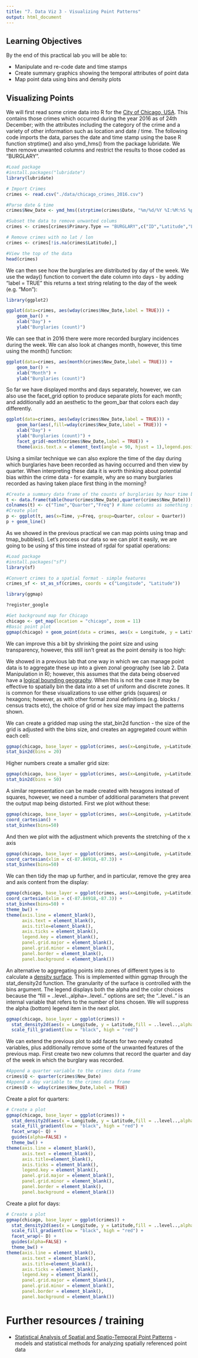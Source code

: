 ```yaml
---
title: "7. Data Viz 3 - Visualizing Point Patterns"
output: html_document
---
```



## Learning Objectives

By the end of this practical lab you will be able to:

* Manipulate and re-code date and time stamps
* Create summary graphics showing the temporal attributes of point data
* Map point data using bins and density plots

## Visualizing Points
We will first read some crime data into R for the [City of Chicago, USA](https://data.cityofchicago.org/view/5cd6-ry5g). This contains those crimes which occurred during the year 2016 as of 24th December; with the attributes including the category of the crime and a variety of other information such as location and date / time. The following code imports the data, parses the date and time stamp using the base R function strptime() and also ymd_hms() from the package lubridate. We then remove unwanted columns and restrict the results to those coded as "BURGLARY".

```r
#Load package
#install.packages("lubridate")
library(lubridate)
```

```r
# Import Crimes
crimes <- read.csv("./data/chicago_crimes_2016.csv")

#Parse date & time
crimes$New_Date <- ymd_hms((strptime(crimes$Date, "%m/%d/%Y %I:%M:%S %p",tz="UTC")))

#Subset the data to remove unwanted colums
crimes <- crimes[crimes$Primary.Type == "BURGLARY",c("ID","Latitude","Longitude","New_Date")]

# Remove crimes with no lat / lon
crimes <- crimes[!is.na(crimes$Latitude),]

#View the top of the data
head(crimes)
```

We can then see how the burglaries are distributed by day of the week. We use the wday() function to convert the date column into days - by adding "label = TRUE" this returns a text string relating to the day of the week (e.g. "Mon"):

```r
library(ggplot2)
```

```r
ggplot(data=crimes, aes(wday(crimes$New_Date,label = TRUE))) +
    geom_bar() +
    xlab("Day") + 
    ylab("Burglaries (count)")
```

We can see that in 2016 there were more recorded burglary incidences during the week. We can also look at changes month, however, this time using the month() function:

```r
ggplot(data=crimes, aes(month(crimes$New_Date,label = TRUE))) +
    geom_bar() +
    xlab("Month") + 
    ylab("Burglaries (count)")
```

So far we have displayed months and days separately, however, we can also use the facet_grid option to produce separate plots for each month; and additionally add an aesthetic to the geom_bar that colors each day differently.

```r
ggplot(data=crimes, aes(wday(crimes$New_Date,label = TRUE))) +
    geom_bar(aes(,fill=wday(crimes$New_Date,label = TRUE))) +
    xlab("Day") + 
    ylab("Burglaries (count)") +
    facet_grid(~month(crimes$New_Date,label = TRUE)) +
    theme(axis.text.x = element_text(angle = 90, hjust = 1),legend.position="none")
```

Using a similar technique we can also explore the time of the day during which burglaries have been recorded as having occurred and then view by quarter. When interpreting these data it is worth thinking about potential bias within the crime data - for example, why are so many burglaries recorded as having taken place first thing in the morning?

```r
#Create a summary data frame of the counts of burglaries by hour time band and quarter of the year
t <- data.frame(table(hour(crimes$New_Date),quarter(crimes$New_Date)))
colnames(t) <- c("Time","Quarter","Freq") # Name columns as something sensible
#Create plot
p <- ggplot(t, aes(x=Time, y=Freq, group=Quarter, colour = Quarter))
p + geom_line()
```

As we showed in the previous practical we can map points using tmap and tmap_bubbles(). Let's process our data so we can plot it easily, we are going to be using sf this time instead of rgdal for spatial operations:


```r
#Load package
#install.packages("sf")
library(sf)
```
```r
#Convert crimes to a spatial format - simple features
crimes_sf <- st_as_sf(crimes, coords = c("Longitude", "Latitude"))
```


```r
library(ggmap)
```

```r
?register_google
```

```r
#Get background map for Chicago
chicago <- get_map(location = "chicago", zoom = 11)
#Basic point plot
ggmap(chicago) + geom_point(data = crimes, aes(x = Longitude, y = Latitude))
```
We can improve this a bit by shrinking the point size and using transparency, however, this still isn't great as the point density is too high:




We showed in a previous lab that one way in which we can manage point data is to aggregate these up into a given zonal geography (see lab 2. Data Manipulation in R); however, this assumes that the data being observed have a [logical bounding geography](https://en.wikipedia.org/wiki/Modifiable_areal_unit_problem). When this is not the case it may be effective to spatially bin the data into a set of uniform and discrete zones. It is common for these visualizations to use either grids (squares) or hexagons; however, as with other formal zonal definitions (e.g. blocks / census tracts etc), the choice of grid or hex size may impact the patterns shown.

We can create a gridded map using the stat_bin2d function - the size of the grid is adjusted with the bins size, and creates an aggregated count within each cell:

```r
ggmap(chicago, base_layer = ggplot(crimes, aes(x=Longitude, y=Latitude))) +
stat_bin2d(bins = 20)
```

Higher numbers create a smaller grid size:

```r
ggmap(chicago, base_layer = ggplot(crimes, aes(x=Longitude, y=Latitude))) +
stat_bin2d(bins = 50)
```

A similar representation can be made created with hexagons instead of squares, however, we need a number of additional parameters that prevent the output map being distorted. First we plot without these:


```r
ggmap(chicago, base_layer = ggplot(crimes, aes(x=Longitude, y=Latitude))) +
coord_cartesian() +
stat_binhex(bins=50)
```

And then we plot with the adjustment which prevents the stretching of the x axis

```r
ggmap(chicago, base_layer = ggplot(crimes, aes(x=Longitude, y=Latitude))) +
coord_cartesian(xlim = c(-87.84918,-87.3)) +
stat_binhex(bins=50)
```

We can then tidy the map up further, and in particular, remove the grey area and axis content from the display:


```r
ggmap(chicago, base_layer = ggplot(crimes, aes(x=Longitude, y=Latitude))) +
coord_cartesian(xlim = c(-87.84918,-87.3)) +
stat_binhex(bins=50) + 
theme_bw() +
theme(axis.line = element_blank(),
      axis.text = element_blank(),
      axis.title=element_blank(),
      axis.ticks = element_blank(),
      legend.key = element_blank(),
      panel.grid.major = element_blank(),
      panel.grid.minor = element_blank(),
      panel.border = element_blank(),
      panel.background = element_blank())
```

An alternative to aggregating points into zones of different types is to calculate a [density surface](http://www.spatialanalysisonline.com/HTML/index.html?density__kernels_and_occupancy.htm). This is implemented within ggmap through the stat_density2d function. The granularity of the surface is controlled with the bins argument. The legend displays both the alpha and the color choices because the "fill = ..level..,alpha=..level.." options are set; the "..level.." is an internal variable that refers to the number of bins chosen. We will suppress the alpha (bottom) legend item in the next plot.


```r
ggmap(chicago, base_layer = ggplot(crimes)) +
  stat_density2d(aes(x = Longitude, y = Latitude,fill = ..level..,alpha=..level..), bins = 10, geom = "polygon", data = crimes) +
  scale_fill_gradient(low = "black", high = "red")
```

We can extend the previous plot to add facets for two newly created variables, plus additionally remove some of the unwanted features of the previous map. First create two new columns that record the quarter and day of the week in which the burglary was recorded.

```r
#Append a quarter variable to the crimes data frame
crimes$Q <- quarter(crimes$New_Date)
#Append a day variable to the crimes data frame
crimes$D <- wday(crimes$New_Date,label = TRUE)
```

Create a plot for quarters:

```r
# Create a plot
ggmap(chicago, base_layer = ggplot(crimes)) +
  stat_density2d(aes(x = Longitude, y = Latitude,fill = ..level..,alpha=..level..), bins = 10, geom = "polygon", data = crimes) +
  scale_fill_gradient(low = "black", high = "red") +
  facet_wrap(~ Q) +
  guides(alpha=FALSE) +
  theme_bw() +
theme(axis.line = element_blank(),
      axis.text = element_blank(),
      axis.title=element_blank(),
      axis.ticks = element_blank(),
      legend.key = element_blank(),
      panel.grid.major = element_blank(),
      panel.grid.minor = element_blank(),
      panel.border = element_blank(),
      panel.background = element_blank())
```

Create a plot for days:

```r
# Create a plot
ggmap(chicago, base_layer = ggplot(crimes)) +
  stat_density2d(aes(x = Longitude, y = Latitude,fill = ..level..,alpha=..level..), bins = 10, geom = "polygon", data = crimes) +
  scale_fill_gradient(low = "black", high = "red") +
  facet_wrap(~ D) +
  guides(alpha=FALSE) +
  theme_bw() +
theme(axis.line = element_blank(),
      axis.text = element_blank(),
      axis.title=element_blank(),
      axis.ticks = element_blank(),
      legend.key = element_blank(),
      panel.grid.major = element_blank(),
      panel.grid.minor = element_blank(),
      panel.border = element_blank(),
      panel.background = element_blank())
```


# Further resources / training
* [Statistical Analysis of Spatial and Spatio-Temporal Point Patterns](https://www.crcpress.com/Statistical-Analysis-of-Spatial-and-Spatio-Temporal-Point-Patterns-Third/Diggle/p/book/9781466560239) - models and statistical methods for analyzing spatially referenced point data